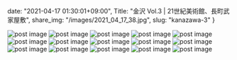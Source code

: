 date: "2021-04-17 01:30:01+09:00",
Title: "金沢 Vol.3 | 21世紀美術館、長町武家屋敷",
share_img: "/images/2021_04_17_38.jpg",
slug: "kanazawa-3"
}

<img src="/images/2021_04_17_30.jpg" alt="post image" />
<img src="/images/2021_04_17_31.jpg" alt="post image" />
<img src="/images/2021_04_17_32.jpg" alt="post image" />
<img src="/images/2021_04_17_33.jpg" alt="post image" />
<img src="/images/2021_04_17_34.jpg" alt="post image" />
<img src="/images/2021_04_17_35.jpg" alt="post image" />
<img src="/images/2021_04_17_36.jpg" alt="post image" />
<img src="/images/2021_04_17_37.jpg" alt="post image" />
<img src="/images/2021_04_17_38.jpg" alt="post image" />
<img src="/images/2021_04_17_39.jpg" alt="post image" />
<img src="/images/2021_04_17_40.jpg" alt="post image" />
<img src="/images/2021_04_17_41.jpg" alt="post image" />
<img src="/images/2021_04_17_42.jpg" alt="post image" />
<img src="/images/2021_04_17_43.jpg" alt="post image" />
<img src="/images/2021_04_17_44.jpg" alt="post image" />